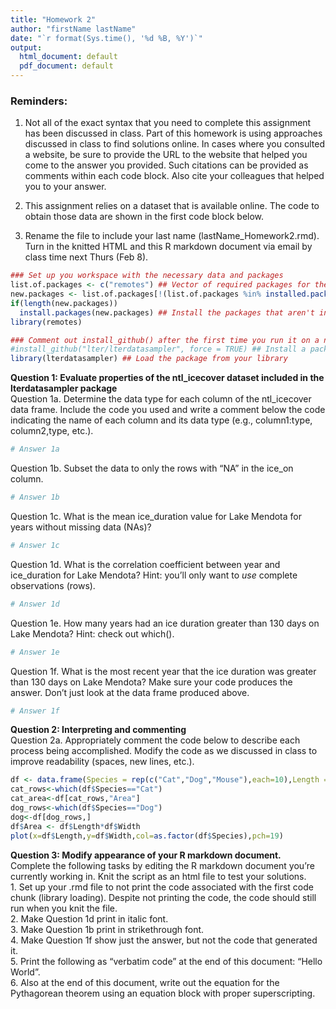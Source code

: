 ```yaml
---
title: "Homework 2"
author: "firstName lastName"
date: "`r format(Sys.time(), '%d %B, %Y')`"
output:
  html_document: default
  pdf_document: default
---
```

  
### Reminders:   

1. Not all of the exact syntax that you need to complete this assignment has been discussed in class. Part of this homework is using approaches discussed in class to find solutions online. In cases where you consulted a website, be sure to provide the URL to the  website that helped you come to the answer you provided. Such citations can be provided as comments within each code block. Also cite your colleagues that helped you to your answer.  

2. This assignment relies on a dataset that is available online. The code to obtain those data are shown in the first code block below.  

3. Rename the file to include your last name (lastName_Homework2.rmd). Turn in the knitted HTML and this R markdown document via email by class time next Thurs (Feb 8).  

```r
### Set up you workspace with the necessary data and packages
list.of.packages <- c("remotes") ## Vector of required packages for the assignment
new.packages <- list.of.packages[!(list.of.packages %in% installed.packages()[, "Package"])] ## Check to see if these packages are installed
if(length(new.packages))
  install.packages(new.packages) ## Install the packages that aren't installed
library(remotes)

### Comment out install_github() after the first time you run it on a new computer.
#install_github("lter/lterdatasampler", force = TRUE) ## Install a package that isn't on CRAN
library(lterdatasampler) ## Load the package from your library
```


**Question 1: Evaluate properties of the ntl_icecover dataset included in the lterdatasampler package**   
Question 1a. Determine the data type for each column of the ntl_icecover data frame. Include the code you used and write a comment below the code indicating the name of each column and its data type (e.g., column1:type, column2,type, etc.).  
```r
# Answer 1a

```

Question 1b. Subset the data to only the rows with "NA" in the ice_on column.    
```r
# Answer 1b

```

Question 1c. What is the mean ice_duration value for Lake Mendota for years without missing data (NAs)?   
```r
# Answer 1c

```

Question 1d. What is the correlation coefficient between year and ice_duration for Lake Mendota? Hint: you'll only want to *use* complete observations (rows).  
```r
# Answer 1d

```

Question 1e. How many years had an ice duration greater than 130 days on Lake Mendota? Hint: check out which().  
```r
# Answer 1e

```
  
Question 1f. What is the most recent year that the ice duration was greater than 130 days on Lake Mendota? Make sure your code produces the answer. Don't just look at the data frame produced above.    
```r
# Answer 1f

```

**Question 2: Interpreting and commenting**  
Question 2a. Appropriately comment the code below to describe each process being accomplished. Modify the code as we discussed in class to improve readability (spaces, new lines, etc.).   
```r
df <- data.frame(Species = rep(c("Cat","Dog","Mouse"),each=10),Length = 5+rnorm(30),Width = 10+rnorm(30)) 
cat_rows<-which(df$Species=="Cat")
cat_area<-df[cat_rows,"Area"]
dog_rows<-which(df$Species=="Dog")
dog<-df[dog_rows,]
df$Area <- df$Length*df$Width
plot(x=df$Length,y=df$Width,col=as.factor(df$Species),pch=19)
```


**Question 3: Modify appearance of your R markdown document.**   
Complete the following tasks by editing the R markdown document you're currently working in. Knit the script as an html file to test your solutions.  
1. Set up your .rmd file to not print the code associated with the first code chunk (library loading). Despite not printing the code, the code should still run when you knit the file.      
2. Make Question 1d print in italic font.  
3. Make Question 1b print in strikethrough font.  
4. Make Question 1f show just the answer, but not the code that generated it.  
5. Print the following as "verbatim code" at the end of this document: "Hello World".  
6. Also at the end of this document, write out the equation for the Pythagorean theorem using an equation block with proper superscripting.   

